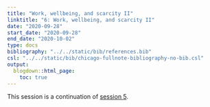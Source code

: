 ```yaml
---
title: "Work, wellbeing, and scarcity II"
linktitle: "6: Work, wellbeing, and scarcity II"
date: "2020-09-28"
start_date: "2020-09-28"
end_date: "2020-10-02"
type: docs
bibliography: "../../static/bib/references.bib"
csl: "../../static/bib/chicago-fullnote-bibliography-no-bib.csl"
output:
  blogdown::html_page:
    toc: true
---
```


This session is a continuation of [session 5](/content/05-content/).
